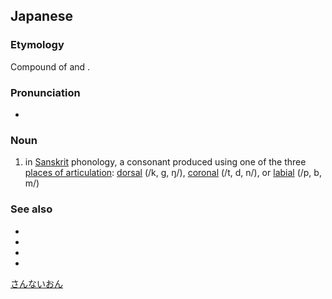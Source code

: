 ==Japanese==
{{ja-kanjitab|さん|ない|おん|yomi=o}}

===Etymology===
Compound of {{m|ja|三内|tr=sannai}} and {{m|ja|音|tr=on||sound}}.

===Pronunciation===
* {{IPA|[saɴnai]|lang=ja}}

===Noun===
{{ja-noun|さんないおん|kyu=三內音}}

# {{lb|ja|phonetics}} in [[w:Siddhaṃ script|Sanskrit]] phonology, a consonant produced using one of the three [[w:Place of articulation|places of articulation]]: [[w:Dorsal consonant|dorsal]] (/k, g, ŋ/), [[w:Coronal consonant|coronal]] (/t, d, n/), or [[w:Labial consonant|labial]] (/p, b, m/)

===See also===
* {{l|ja|三内|tr=sannai}}
* {{l|ja|喉内|tr=kōnai}}
* {{l|ja|舌内|tr=zetsunai}}
* {{l|ja|唇内|tr=shinnai}}

[[Category:ja:Phonetics|さんないおん]]